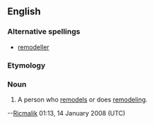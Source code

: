 ==English==

===Alternative spellings===
*[[remodeller]]

===Etymology===
{{suffix|remodel|er}}

===Noun===
{{en-noun}}

# A person who [[remodel]]s or does [[remodeling]].
--[[User:Ricmalik|Ricmalik]] 01:13, 14 January 2008 (UTC)
